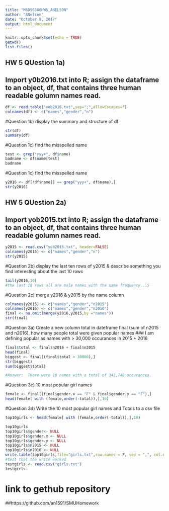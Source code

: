 ---
title: "MSDS6306HW5_ANELSON"
author: "ANelson"
date: "October 9, 2017"
output: html_document
---

```{r setup, include=TRUE}
knitr::opts_chunk$set(echo = TRUE)
getwd()
list.files()

```

## HW 5 QUestion 1a)
## Import y0b2016.txt into R; assign the dataframe to an object, df, that contains three human readable golumn names read.
```{r Q1a}
df <- read.table("yob2016.txt",sep=";",allowEscapes=F)
colnames(df) <- c("names","gender","n")
```

#Question 1b) display the summary and structure of df
```{r Q1b}
str(df)
summary(df)

```
#Question 1c) find the misspelled name
```{r Q1c}
test <- grep("yyy+", df$name)
badname <- df$name[test]
badname
```

#Question 1c) find the misspelled name
```{r Q1d}
y2016 <- df[!df$name[] == grep("yyy+", df$name),]
str(y2016)
```

## HW 5 QUestion 2a)
## Import yob2015.txt into R; assign the dataframe to an object, df, that contains three human readable golumn names read.
```{r Q2a}
y2015 <- read.csv("yob2015.txt", header=FALSE)
colnames(y2015) <- c("names","gender","n")
str(y2015)
```
#Question 2b) display the last ten rows of y2015 & describe something you find interesting about the last 10 rows
```{r Q2b}
tail(y2016,10)
#the last 10 rows all are male names with the same frequency...5
```
#Question 2c) merge y2016 & y2015 by the name column
```{r Q2c}
colnames(y2015) <- c("names","gender","n2015")
colnames(y2016) <- c("names","gender","n2016")
final <- na.omit(merge(y2016,y2015,by ="names"))
str(final)
```
#Question 3a) Create a new column total in dateframe final (sum of n2015 and n2016), how many people total were given popular names
### I am defining popular as names with > 30,000 occurances in 2015 + 2016

```{r Q3a}  
final$total <- final$n2016 + final$n2015
head(final)
biggest <- final[(final$total > 30000),]
str(biggest)
sum(biggest$total)

#Answer:  THere were 10 names with a total of 343,748 occurances. 
```

#Question 3c) 10 most popular girl names

```{r Q3c}
female <- final[(final$gender.x == "F" & final$gender.y == "F"),]
head(female[ with (female,order(-total)),],10)

```
#Question 3d) Write the 10 most popular girl names and Totals to a csv file

```{r Q3d}
top10girls <- head(female[ with (female,order(-total)),],10)

top10girls
top10girls$gender<- NULL
top10girls$gender.x <- NULL
top10girls$gender.y <- NULL
top10girls$n2015 <- NULL
top10girls$n2016 <- NULL
write.table(top10girls,file="girls.txt",row.names = F, sep = ",", col.names = F, quote=F)
#test that the write worked
testgirls <- read.csv("girls.txt")
testgirls


```
# link to gethub repository
##https://github.com/an1591/SMUHomework

```


```
